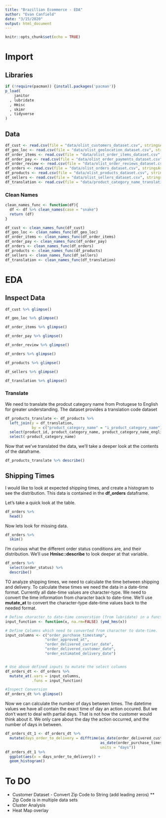 ```yaml
---
title: "Brazillian Ecommerce - EDA"
author: "Evan Canfield"
date: "3/15/2020"
output: html_document
---
```


```r
knitr::opts_chunk$set(echo = TRUE)
```

# Import
## Libraries
```r
if (!require(pacman)) {install.packages('pacman')} 
p_load(
    janitor
  , lubridate
  , Hmisc
  , skimr
  , tidyverse
)
```

## Data
```r
df_cust <- read.csv(file = "data/olist_customers_dataset.csv", stringsAsFactors = FALSE)
df_geo_loc <- read.csv(file = "data/olist_geolocation_dataset.csv", stringsAsFactors = FALSE)
df_order_items <- read.csv(file = "data/olist_order_items_dataset.csv", stringsAsFactors = FALSE)
df_order_pay <- read.csv(file = "data/olist_order_payments_dataset.csv", stringsAsFactors = FALSE)
df_order_review <- read.csv(file = "data/olist_order_reviews_dataset.csv", stringsAsFactors = FALSE)
df_orders <- read.csv(file = "data/olist_orders_dataset.csv", stringsAsFactors = FALSE)
df_products <- read.csv(file = "data/olist_products_dataset.csv", stringsAsFactors = FALSE)
df_sellers <- read.csv(file = "data/olist_sellers_dataset.csv", stringsAsFactors = FALSE)
df_translation <- read.csv(file = "data/product_category_name_translation.csv", stringsAsFactors = FALSE)
```

### Clean Names
```r
clean_names_func <- function(df){
  df <- df %>% clean_names(case = "snake")
  return (df)
}
```

```r
df_cust <- clean_names_func(df_cust)
df_geo_loc <- clean_names_func(df_geo_loc)
df_order_items <- clean_names_func(df_order_items)
df_order_pay <- clean_names_func(df_order_pay)
df_orders <- clean_names_func(df_orders)
df_products <- clean_names_func(df_products)
df_sellers <- clean_names_func(df_sellers)
df_translation <- clean_names_func(df_translation)
```

# EDA
## Inspect Data
```r
df_cust %>% glimpse()
```

```r
df_geo_loc %>% glimpse()
```

```r
df_order_items %>% glimpse()
```

```r
df_order_pay %>% glimpse()
```

```r
df_order_review %>% glimpse()
```

```r
df_orders %>% glimpse()
```

```r
df_products %>% glimpse()
```

```r
df_sellers %>% glimpse()
```

```r
df_translation %>% glimpse()
```

### Translate
We need to translate the prodcut category name from Protugese to English for greater understanding. The dataset provides a translation code dataset
```r
df_products_translate <- df_products %>% 
  left_join(y = df_translation,
            by = c("product_category_name" = "i_product_category_name")) %>% 
  select(product_id, product_category_name, product_category_name_english, everything()) %>% 
  select(-product_category_name)
```

Now that we've translated the data, we'll take a deeper look at the contents of the dataframe.
```r
df_products_translate %>% describe()
```

 
## Shipping Times
I would like to look at expected shipping times, and create a histogram to see the distribution. This data is contained in the **df_orders** dataframe.

Let's take a quick look at the table.
```r
df_orders %>% 
  head()
```

Now lets look for missing data. 
```r
df_orders %>% 
  skim()
```
I'm curious what the different order status conditions are, and their distribution. We'll use **Hmisc::describe** to look deeper at that variable.
```r
df_orders %>% 
  select(order_status) %>% 
  describe()
```

TO analyze shipping times, we need to calculate the time between shipping and delivery. To calculate these times we need the data in a date-time format. Currently all date-time values are character-type. We need to convert the time information from character back to date-time. We'll use **mutate_at** to convert the character-type date-time values back to the needed format.  
```r
# Define character to date-time converstion (from lubridate) in a function.
input_function <- function(x, na.rm=FALSE) (ymd_hms(x))

# Define Columns which need to converted from character to date-time.
input_columns <- c("order_purchase_timestamp",
                  "order_approved_at",
                  "order_delivered_carrier_date",
                  "order_delivered_customer_date",
                  "order_estimated_delivery_date")


# Use above defined inputs to mutate the select columns
df_orders_dt <- df_orders %>% 
  mutate_at(.vars = input_columns, 
            .funs = input_function)

#Inspect Conversion
df_orders_dt %>% glimpse()
```

Now we can calculate the number of days between times. The datetime values we have all contain the exact time of day an action occured. But we don't want to deal with partial days. That is not how the customer would think about it. We only care about the day the action occurred, and the number of days in between.  
```r
df_orders_dt_1 <- df_orders_dt %>% 
  mutate(days_order_to_delivery = difftime(as_date(order_delivered_customer_date),
                                           as_date(order_purchase_timestamp),
                                           units = "days"))
df_orders_dt_1 %>% 
  ggplot(aes(x = days_order_to_delivery)) +
  geom_histogram()
```


# To DO
* Customer Dataset - Convert Zip Code to String (add leading zeros)
** Zip Code is in multiple data sets
* Cluster Analysis
* Heat Map overlay 